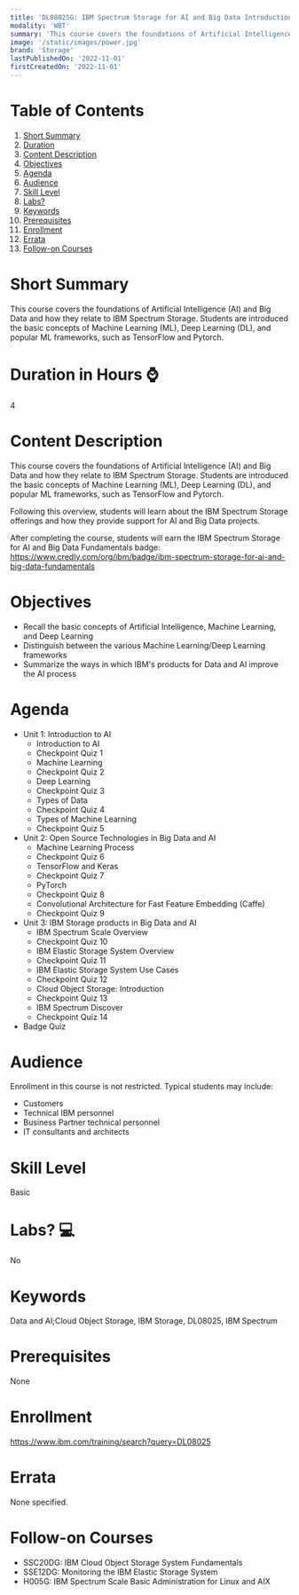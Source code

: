 ```yaml
---
title: 'DL08025G: IBM Spectrum Storage for AI and Big Data Introduction'
modality: 'WBT'
summary: 'This course covers the foundations of Artificial Intelligence nd Big Data and how they relate to IBM Spectrum Storage. Students are introduced the basic concepts of Machine Learning (ML), Deep Learning, and popular ML frameworks, such as TensorFlow and Pytorch.'
image: '/static/images/power.jpg'
brand: 'Storage'
lastPublishedOn: '2022-11-01'
firstCreatedOn: '2022-11-01'
---
```

# Table of Contents
1.  [Short Summary](#short-summary)
2.  [Duration](#duration-in-hours-)
3.  [Content Description](#content-description)
4.  [Objectives](#objectives)
5.  [Agenda](#agenda)
6.  [Audience](#audience)
7.  [Skill Level](#skill-level)
8.  [Labs?](#labs-)
9.  [Keywords](#keywords)
10. [Prerequisites](#prerequisites)
11. [Enrollment](#enrollment)
12. [Errata](#errata)
13. [Follow-on Courses](#follow-on-courses)

# Short Summary
This course covers the foundations of Artificial Intelligence (AI) and Big Data and how they relate to IBM Spectrum Storage. Students are introduced the basic concepts of Machine Learning (ML), Deep Learning (DL), and popular ML frameworks, such as TensorFlow and Pytorch.

# Duration in Hours ⌚
4

# Content Description
This course covers the foundations of Artificial Intelligence (AI) and Big Data and how they relate to IBM Spectrum Storage. Students are introduced the basic concepts of Machine Learning (ML), Deep Learning (DL), and popular ML frameworks, such as TensorFlow and Pytorch.

Following this overview, students will learn about the IBM Spectrum Storage offerings and how they provide support for AI and Big Data projects.
                            
After completing the course, students will earn the IBM Spectrum Storage for AI and Big Data Fundamentals badge: https://www.credly.com/org/ibm/badge/ibm-spectrum-storage-for-ai-and-big-data-fundamentals 

# Objectives
* Recall the basic concepts of Artificial Intelligence, Machine Learning, and Deep Learning
* Distinguish between the various Machine Learning/Deep Learning frameworks
* Summarize the ways in which IBM's products for Data and AI improve the AI process

# Agenda
* Unit 1: Introduction to AI
	* Introduction to AI
	* Checkpoint Quiz 1
	* Machine Learning
	* Checkpoint Quiz 2
	* Deep Learning
	* Checkpoint Quiz 3
	* Types of Data
	* Checkpoint Quiz 4
	* Types of Machine Learning
	* Checkpoint Quiz 5
* Unit 2: Open Source Technologies in Big Data and AI
	* Machine Learning Process
	* Checkpoint Quiz 6
	* TensorFlow and Keras
	* Checkpoint Quiz 7
	* PyTorch
	* Checkpoint Quiz 8
	* Convolutional Architecture for Fast Feature Embedding (Caffe)
	* Checkpoint Quiz 9
* Unit 3: IBM Storage products in Big Data and AI
	* IBM Spectrum Scale Overview
	* Checkpoint Quiz 10
	* IBM Elastic Storage System Overview
	* Checkpoint Quiz 11
	* IBM Elastic Storage System Use Cases
	* Checkpoint Quiz 12
	* Cloud Object Storage: Introduction
	* Checkpoint Quiz 13
	* IBM Spectrum Discover
	* Checkpoint Quiz 14
* Badge Quiz


# Audience
Enrollment in this course is not restricted. Typical students may include:
* Customers
* Technical IBM personnel
* Business Partner technical personnel 
* IT consultants and architects

# Skill Level
Basic

# Labs? 💻
No

# Keywords
Data and AI;Cloud Object Storage, IBM Storage, DL08025, IBM Spectrum

# Prerequisites
None

# Enrollment
https://www.ibm.com/training/search?query=DL08025

# Errata
None specified.

# Follow-on Courses
* SSC20DG: IBM Cloud Object Storage System Fundamentals
* SSE12DG: Monitoring the IBM Elastic Storage System
* H005G: IBM Spectrum Scale Basic Administration for Linux and AIX
